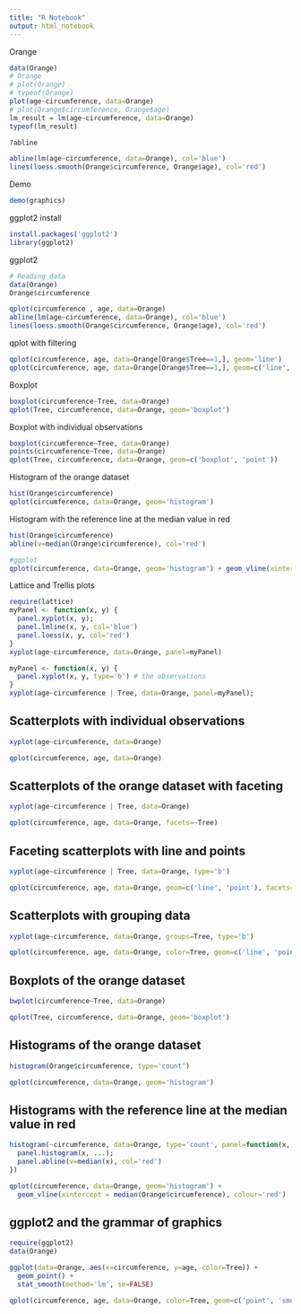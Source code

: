 ```yaml
---
title: "R Notebook"
output: html_notebook
---
```


Orange
```r
data(Orange)
# Orange
# plot(Orange)
# typeof(Orange)
plot(age~circumference, data=Orange)
# plot(Orange$circumference, Orange$age)
lm_result = lm(age~circumference, data=Orange)
typeof(lm_result)

?abline

abline(lm(age~circumference, data=Orange), col='blue')
lines(loess.smooth(Orange$circumference, Orange$age), col='red')
```

Demo
```r
demo(graphics)
```

ggplot2 install
```r
install.packages('ggplot2')
library(ggplot2)
```

ggplot2
```r
# Reading data
data(Orange)
Orange$circumference

qplot(circumference , age, data=Orange)
abline(lm(age~circumference, data=Orange), col='blue')
lines(loess.smooth(Orange$circumference, Orange$age), col='red')
```

qplot with filtering
```r
qplot(circumference, age, data=Orange[Orange$Tree==1,], geom='line')
qplot(circumference, age, data=Orange[Orange$Tree==1,], geom=c('line', 'point'))
```

Boxplot
```r
boxplot(circumference~Tree, data=Orange)
qplot(Tree, circumference, data=Orange, geom='boxplot')
```

Boxplot with individual observations
```r
boxplot(circumference~Tree, data=Orange)
points(circumference~Tree, data=Orange)
qplot(Tree, circumference, data=Orange, geom=c('boxplot', 'point'))
```

Histogram of the orange dataset
```r
hist(Orange$circumference)
qplot(circumference, data=Orange, geom='histogram')
```

Histogram with the reference line at the median value in red
```r
hist(Orange$circumference)
abline(v=median(Orange$circumference), col='red')

#ggplot
qplot(circumference, data=Orange, geom='histogram') + geom_vline(xintercept = median(Orange$circumference), colour='red')
```

Lattice and Trellis plots
```r
require(lattice)
myPanel <- function(x, y) {
  panel.xyplot(x, y);
  panel.lmline(x, y, col='blue')
  panel.loess(x, y, col='red')
}
xyplot(age~circumference, data=Orange, panel=myPanel)
```

```r
myPanel <- function(x, y) {
  panel.xyplot(x, y, type='b') # the observations
}
xyplot(age~circumference | Tree, data=Orange, panel=myPanel);
```

## Scatterplots with individual observations
```r
xyplot(age~circumference, data=Orange)
```
```r
qplot(circumference, age, data=Orange)
```

## Scatterplots of the orange dataset with faceting
```r
xyplot(age~circumference | Tree, data=Orange)
```
```r
qplot(circumference, age, data=Orange, facets=~Tree)
```

## Faceting scatterplots with line and points
```r
xyplot(age~circumference | Tree, data=Orange, type='b')
```
```r
qplot(circumference, age, data=Orange, geom=c('line', 'point'), facets=~Tree)
```

## Scatterplots with grouping data
```r
xyplot(age~circumference, data=Orange, groups=Tree, type='b')
```
```r
qplot(circumference, age, data=Orange, color=Tree, geom=c('line', 'point'))
```

## Boxplots of the orange dataset
```r
bwplot(circumference~Tree, data=Orange)
```
```r
qplot(Tree, circumference, data=Orange, geom='boxplot')
```

## Histograms of the orange dataset
```r
histogram(Orange$circumference, type='count')
```
```r
qplot(circumference, data=Orange, geom='histogram')
```

## Histograms with the reference line at the median value in red
```r
histogram(~circumference, data=Orange, type='count', panel=function(x, ...){
  panel.histogram(x, ...);
  panel.abline(v=median(x), col='red')
})
```
```r
qplot(circumference, data=Orange, geom='histogram') + 
  geom_vline(xintercept = median(Orange$circumference), colour='red')
```

## ggplot2 and the grammar of graphics

```r
require(ggplot2)
data(Orange)

ggplot(data=Orange, aes(x=circumference, y=age, color=Tree)) +
  geom_point() +
  stat_smooth(method='lm', se=FALSE)
```

```r
qplot(circumference, age, data=Orange, color=Tree, geom=c('point', 'smooth'), method='lm', se=FALSE)
```

